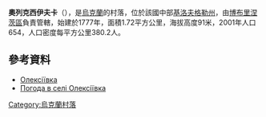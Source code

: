 {{coord|48|3|38|N|32|16|26|E|scale:100000_region:UA|display=title}}

'''奧列克西伊夫卡'''（{{lang-uk|Олексіївка}}），是[[烏克蘭|烏克蘭]]的村落，位於該國中部[[基洛夫格勒州|基洛夫格勒州]]，由[[博布里涅茨區|博布里涅茨區]]負責管轄，始建於1777年，面積1.72平方公里，海拔高度91米，2001年人口654，人口密度每平方公里380.2人。

==參考資料==
* [http://gska2.rada.gov.ua/pls/z7502/A005?rdat1=11.11.2008&rf7571=16396 Олексіївка]{{dead link|date=2017年12月 |bot=InternetArchiveBot |fix-attempted=yes }}
* [http://weather.in.ua/ua/kirovogradskaja/18830 Погода в селі Олексіївка] {{Wayback|url=http://weather.in.ua/ua/kirovogradskaja/18830 |date=20111220201325 }}

{{Ukraine-geo-stub}}
[[Category:烏克蘭村落|Category:烏克蘭村落]]
